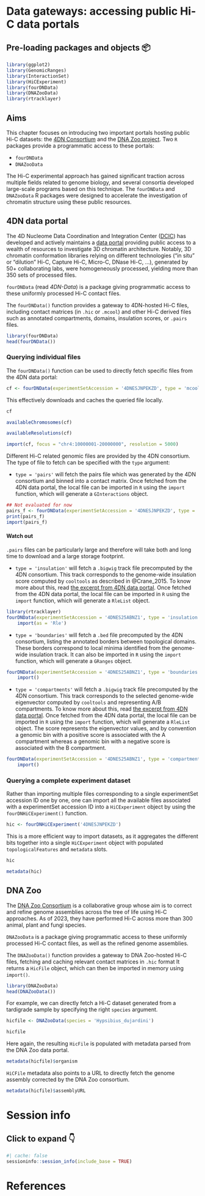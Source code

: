 # Data gateways: accessing public Hi-C data portals

::: {.callout-note collapse="true"}

## Pre-loading packages and objects 📦 {-}

```r
library(ggplot2)
library(GenomicRanges)
library(InteractionSet)
library(HiCExperiment)
library(fourDNData)
library(DNAZooData)
library(rtracklayer)
```

:::

::: {.callout-note}

## Aims
This chapter focuses on introducing two important portals hosting 
public Hi-C datasets: the [4DN Consortium](https://www.4dnucleome.org/) 
and the [DNA Zoo project](https://www.dnazoo.org/). Two `R` packages provide 
a programmatic access to these portals:

- `fourDNData`
- `DNAZooData`

:::

The Hi-C experimental approach has gained significant traction across multiple 
fields related to genome biology, and several consortia developed large-scale 
programs based on this technique. The `fourDNData` and `DNAZooData` R packages 
were designed to accelerate the investigation of chromatin structure 
using these public resources. 

## 4DN data portal

The 4D Nucleome Data Coordination and Integration Center 
([DCIC](http://dcic.4dnucleome.org/)) has developed and actively maintains a 
[data portal](https://data.4dnucleome.org/browse) providing public access to 
a wealth of resources to investigate 3D chromatin architecture. Notably, 
3D chromatin conformation libraries relying on different technologies 
("in situ" or "dilution" Hi-C, Capture Hi-C, Micro-C, DNase Hi-C, ...), 
generated by 50+ collaborating labs, were homogeneously processed, 
yielding more than 350 sets of processed files. 

`fourDNData` (read *4DN-Data*) is a package giving programmatic access 
to these uniformly processed Hi-C contact files. 

The `fourDNData()` function provides a gateway to 4DN-hosted Hi-C files, 
including contact matrices (in `.hic` or `.mcool`) and other Hi-C derived 
files such as annotated compartments, domains, insulation scores, or 
`.pairs` files.

```r
library(fourDNData)
head(fourDNData())
```

### Querying individual files

The `fourDNData()` function can be used to directly fetch specific files 
from the 4DN data portal: 

```r
cf <- fourDNData(experimentSetAccession = '4DNESJNPEKZD', type = 'mcool')
```

This effectively downloads and caches the queried file locally. 

```r
cf

availableChromosomes(cf)

availableResolutions(cf)

import(cf, focus = "chr4:10000001-20000000", resolution = 5000)
```

Different Hi-C related genomic files are provided by the 4DN consortium. The 
type of file to fetch can be specified with the `type` argument: 

- `type = 'pairs'` will fetch the pairs file which was generated by the 4DN consortium and binned 
into a contact matrix. Once fetched from the 4DN data portal, the local file can be imported in `R` using the `import` function, which will generate a `GInteractions` object. 

```r
## Not evaluated for now
pairs_f <- fourDNData(experimentSetAccession = '4DNESJNPEKZD', type = 'pairs') 
print(pairs_f)
import(pairs_f)
```

::: {.callout-warning}

#### Watch out
`.pairs` files can be particularly large and therefore will take both and long time to download and 
a large storage footprint. 

:::

- `type = 'insulation'` will fetch a `.bigwig` track file precomputed by the 4DN consortium. This track corresponds to the genome-wide insulation score computed by `cooltools` as described in @Crane_2015. To know more about this, read [the excerpt from 4DN data portal](https://data.4dnucleome.org/resources/data-analysis/insulation_compartment_scores#insulation_scores_and_boundaries_page_all). Once fetched from the 4DN data portal, the local file can be imported in `R` using the `import` function, which will generate a `RleList` object. 

```r
library(rtracklayer)
fourDNData(experimentSetAccession = '4DNES25ABNZ1', type = 'insulation') |> 
    import(as = 'Rle')
```

- `type = 'boundaries'` will fetch a `.bed` file precomputed by the 4DN consortium, listing the annotated borders between topological domains. These borders correspond to local minima identified from the genome-wide insulation track. It can also be imported in `R` using the `import` function, which will 
generate a `GRanges` object. 

```r
fourDNData(experimentSetAccession = '4DNES25ABNZ1', type = 'boundaries') |> 
    import()
```

- `type = 'compartments'` will fetch a `.bigwig` track file precomputed by the 4DN consortium. This track corresponds to the selected genome-wide eigenvector computed by `cooltools` and representing A/B compartments. To know more about this, read [the excerpt from 4DN data portal](https://data.4dnucleome.org/resources/data-analysis/insulation_compartment_scores#compartments_page_all). Once fetched from the 4DN data portal, the local file can be imported in `R` using the `import` function, which will generate a `RleList` object. The score represents the eigenvector values, and by convention a genomic bin with a positive score is associated with the A compartment whereas a genomic bin with a negative score is associated with the B compartment. 

```r
fourDNData(experimentSetAccession = '4DNES25ABNZ1', type = 'compartments') |> 
    import()
```

### Querying a complete experiment dataset

Rather than importing multiple files corresponding to a single experimentSet 
accession ID one by one, one can import all the available files associated with 
a experimentSet accession ID into a `HiCExperiment` object by using the 
`fourDNHiCExperiment()` function.

```r
hic <- fourDNHiCExperiment('4DNESJNPEKZD')
```

This is a more efficient way to import datasets, as it aggregates the different 
bits together into a single `HiCExperiment` object with populated `topologicalFeatures` 
and `metadata` slots. 

```r
hic
```

```r
metadata(hic)
```

## DNA Zoo 

The [DNA Zoo Consortium](https://www.dnazoo.org/) 
is a collaborative group whose aim is to correct and refine genome assemblies
across the tree of life using Hi-C approaches. As of 2023, they have 
performed Hi-C across more than 300 animal, plant and fungi species. 

`DNAZooData` is a package giving programmatic access 
to these uniformly processed Hi-C contact files, as well as the refined genome
assemblies. 

The `DNAZooData()` function provides a gateway to DNA Zoo-hosted Hi-C files, 
fetching and caching relevant contact matrices in `.hic` format
It returns a `HicFile` object, which can then be imported in memory using 
`import()`. 

```r
library(DNAZooData)
head(DNAZooData())
```

For example, we can directly fetch a Hi-C dataset generated from a tardigrade sample 
by specifying the right `species` argument. 

```r
hicfile <- DNAZooData(species = 'Hypsibius_dujardini')

hicfile
```

Here again, the resulting `HicFile` is populated with metadata parsed from the 
DNA Zoo data portal. 

```r
metadata(hicfile)$organism
```

`HiCFile` metadata also points to a URL to directly fetch the genome assembly 
corrected by the DNA Zoo consortium.

```r
metadata(hicfile)$assemblyURL
```

# Session info {-}

::: {.callout-note collapse="true"}

## Click to expand 👇 {-}

```r
#| cache: false
sessioninfo::session_info(include_base = TRUE)
```

:::

# References {-}
